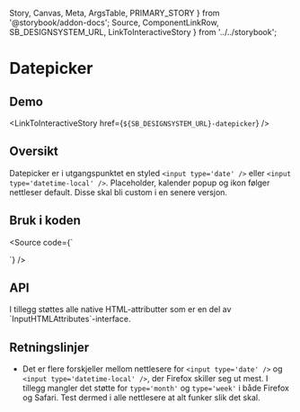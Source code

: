   Story,
  Canvas,
  Meta,
  ArgsTable,
  PRIMARY_STORY
} from '@storybook/addon-docs';
  Source,
  ComponentLinkRow,
  SB_DESIGNSYSTEM_URL,
  LinkToInteractiveStory
} from '../../storybook';

<Meta title="Design system/Datepicker/API" component={Datepicker} />

# Datepicker

<ComponentLinkRow
  docsHref="https://design.domstol.no/987b33f71/p/73c4d3-datepicker/b/369590"
  figmaHref="https://www.figma.com/file/ewqSDmkgqDQ5PyOsRp4V5b/?node-id=155%3A38"
  githubHref="https://github.com/domstolene/designsystem/tree/master/components/src/components/Datepicker"
/>

## Demo

<Canvas>
  <Story id="design-system-datepicker--default" />
</Canvas>

<Canvas>
  <Story id="design-system-datepicker--with-label" />
</Canvas>

<Canvas>
  <Story id="design-system-datepicker--datetime" />
</Canvas>

<Canvas>
  <Story id="design-system-datepicker--datetime-with-label" />
</Canvas>

<LinkToInteractiveStory href={`${SB_DESIGNSYSTEM_URL}-datepicker`} />

## Oversikt

Datepicker er i utgangspunktet en styled `<input type='date' />` eller `<input type='datetime-local' />`. Placeholder, kalender popup og ikon følger nettleser default. Disse skal bli custom i en senere versjon.

## Bruk i koden

<Source code={`

<Datepicker label="Dato" />
`} />

## API

<ArgsTable story={PRIMARY_STORY} />
I tillegg støttes alle native HTML-attributter som er en del av `InputHTMLAttributes<HTMLInputElement>`-interface.

## Retningslinjer

- Det er flere forskjeller mellom nettlesere for `<input type='date' />` og `<input type='datetime-local' />`, der Firefox skiller seg ut mest. I tillegg mangler det støtte for `type='month'` og `type='week'` i både Firefox og Safari. Test dermed i alle nettlesere at alt funker slik det skal.
